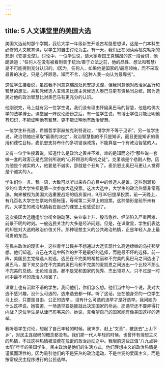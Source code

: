 ```yaml
---
---
---
```

title: 5 人文课堂里的美国大选
---







美国大选前的那个学期，我给大学一年级新生开设古希腊思想课，这是一门本科生必修的人文教育课，以学生的自由讨论为主。有一天，我们正在阅读索福克勒斯的悲剧《安提戈涅》。讨论中，一位学生说，请大家看国王克瑞昂的这一段台词，他朗读道：“任何人在没有被看到善于统治/善于立法之前，他的品性、想法和智慧/是不可能得到充分认识的。/因为，任何人，如果他是国家的/最高领袖，而不采取最善的决定，只是心怀顾忌，知而不言，/这种人我一向认为最卑劣”。

这位学生接着说，虽然我不同意克瑞昂处死安提戈涅，但我同意他对政治家品行和智慧的想法。共和党候选人麦凯恩比民主党候选人奥巴马更有资格当总统，因为选民对他的政治智慧比对奥巴马有更充分的认识。

他刚说完，马上就有另一位学生说，我们没有理由怀疑奥巴马的智慧，他是哈佛大学的法学博士。课堂里一阵议论纷纷之后，有一位学生说，有博士学位只能证明他有知识，不能证明他有智慧，更不能证明他有政治智慧。

一位学生补充道，希腊哲学家赫拉克利特说过，“博学并不等于见识”。另一位学生说，政治领袖应采取“最善的决定”，政治智慧指的不只是知识，而且更是知识的善用和德性目标，麦凯恩支持布什的多项错误政策，不能算是一个有政治智慧的人。

又有一位学生接着说，知道什么是政治之善并不难，难的是知而必行^那些说一套做一套的政客正是克里翁所说的“心怀顾忌的卑劣之徒”。克里翁是个悲剧人物，因为他是个诚实的人，他要是不诚实，那就是个丑角了。麦凯恩比奥巴马更让人觉得是个诚实的人。

学生们你一言、我一语，大致可以听出来各自心目中的候选人是谁。这些刚满18岁的年青大学生都是第一次参加大选投票。这次大选中，大学生的政治热情非常高涨。向来被视为美国大选重要战场的俄亥俄州，9月30日提早投票，前一天晚上，有几百名大学生在票站外搭帐篷，等候第二天早上的投票。这种情形是前所未有的。大学生的政治热情我在自己的课堂上也感受到了。

这次美国大选适逢华尔街金融动荡、失业率上升、股市急挫、经济陷入严重困难、前景不明的时刻。一般选民关注的大多是经济问题。但是，在课堂里，学生们表达的却是对大选的政治价值关怀。那种理想主义的公共政治热情，正是年轻人身上最可贵的东西。

在民主政治的现实中，这些青年公民并不想通过大选实现什么高远缥缈的乌托邦梦想。他们知道，自己在大选中所作的并不是最好的选择，而是最不坏的选择。前一阵，美国民主党候选人初选，选民在不完美的希拉丽和不完美的奥巴马之间选出了奥巴马，接下来又会在不完美的奥巴马和不完美的麦凯恩之间选出一个比较不那么不完美的总统。无论谁当选，都不是党和国家的优秀、杰出领导人，只不过是一时间中最不坏的政治人物罢了。

课堂上也有沉默不语的学生。我问他们，你们怎么想。他们当中的一个说，我对大选不感兴趣，没什么可选的，选来选去都一样。听了这话，坐在他身旁的一位学生马上说，只要是自由、公正的选举.，没有什么可选的选举才是好选举。我问她为什么这样说，她答道，一场选举要是能就此决定国家的命运，那选举还不要弄得打内战？这位学生是从津巴布韦来的，她说，真希望自己的国家能有像美国这样的选举。

我听着学生讨论，想起了自己年轻的时候。我18岁，赶上“文革”，被送去“上山下乡”，对民主连起码的概念都没有。我们那一代人年轻的时候，也曾怀有理想主义的热情，不过这种热情被浪费在荒诞的政治运动之中。我眼前这些正值“八九点钟太阳”年华的美国学生，民主政治是他们的生活方式，他们理想主义的政治热情是谨慎而理性的，因为吸引他们的不是狂热的政治运动，不是空洞的爱国主义，而是按常规民主程序进行的公民选举。